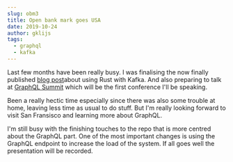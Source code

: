 ```yaml
---
slug: obm3
title: Open bank mark goes USA
date: 2019-10-24
author: gklijs
tags:
  - graphql
  - kafka
---
```

Last few months have been really busy. I was finalising the now finally published [blog post](https://www.confluent.io/blog/getting-started-with-rust-and-kafka)about using Rust with Kafka. And also preparing to talk at [GraphQL Summit](https://summit.graphql.com/) which will be the first conference I'll be speaking.

Been a really hectic time especially since there was also some trouble at home, leaving less time as usual to do stuff. But I'm really looking forward to visit San Fransisco and learning more about GraphQL.

I'm still busy with the finishing touches to the repo that is more centred about the GraphQL part. One of the most important changes is using the GraphQL endpoint to increase the load of the system. If all goes well the presentation will be recorded.